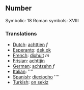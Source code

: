 ==Number==

Symbolic: 18
Roman symbols: XVIII

===Translations===

*[[Dutch]]: [[achttien]] ''f''
*[[Esperanto]]: [[dek ok]]
*[[French]]: [[dixhuit]] ''m''
*[[Frisian]]: [[achttjin]]
*[[German]]: [[achtzehn]] ''f''
*[[Italian]]: [[]] ''''
*[[Spanish]]: [[dieciocho]] ''''
*[[Turkish]]: [[on sekiz]]